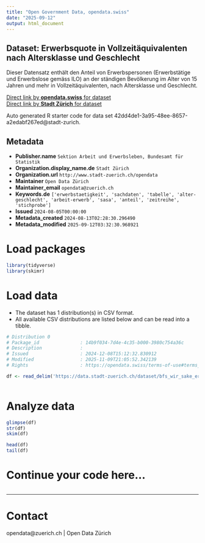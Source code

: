 ```yaml
---
title: "Open Government Data, opendata.swiss"
date: "2025-09-12"
output: html_document
---
```


## Dataset: Erwerbsquote in Vollzeitäquivalenten nach Altersklasse und Geschlecht

Dieser Datensatz enthält den Anteil von Erwerbspersonen (Erwerbstätige und Erwerbslose gemäss ILO) an der ständigen Bevölkerung im Alter von 15 Jahren und mehr in Vollzeitäquivalenten, nach Altersklasse und Geschlecht.


[Direct link by **opendata.swiss** for dataset](https://opendata.swiss/de/dataset/erwerbsquote-in-vollzeitaquivalenten-nach-altersklasse-und-geschlecht)<br>
[Direct link by **Stadt Zürich** for dataset](https://data.stadt-zuerich.ch/dataset/bfs_wir_sake_erwerbsquote_vzaeq_ak_geschl_od5013)

Auto generated R starter code for data set 42dd4de1-3a95-48ee-8657-a2edabf267ed@stadt-zurich.

## Metadata

- **Publisher.name** `Sektion Arbeit und Erwerbsleben, Bundesamt für Statistik`
- **Organization.display_name.de** `Stadt Zürich`
- **Organization.url** `http://www.stadt-zuerich.ch/opendata`
- **Maintainer** `Open Data Zürich`
- **Maintainer_email** `opendata@zuerich.ch`
- **Keywords.de** `['erwerbstaetigkeit', 'sachdaten', 'tabelle', 'alter-geschlecht', 'arbeit-erwerb', 'sasa', 'anteil', 'zeitreihe', 'stichprobe']`
- **Issued** `2024-08-05T00:00:00`
- **Metadata_created** `2024-08-13T02:28:30.296490`
- **Metadata_modified** `2025-09-12T03:32:30.968921`


# Load packages

```r

library(tidyverse)
library(skimr)

```

# Load data

-   The dataset has 1 distribution(s) in CSV format.
-   All available CSV distributions are listed below and can be read into a tibble.

```r

# Distribution 0
# Package_id               : 14b9f034-7d4e-4c35-b000-3980c754a36c
# Description              : 
# Issued                   : 2024-12-08T15:12:32.830912
# Modified                 : 2025-11-09T21:05:52.342139
# Rights                   : https://opendata.swiss/terms-of-use#terms_open

df <- read_delim('https://data.stadt-zuerich.ch/dataset/bfs_wir_sake_erwerbsquote_vzaeq_ak_geschl_od5013/download/WIR501OD5013.csv')



```

# Analyze data

```r

glimpse(df)
str(df)
skim(df)

head(df)
tail(df)

```

# Continue your code here...

```r

```

------------------------------------------------------------------------

# Contact

opendata@zuerich.ch | Open Data Zürich
